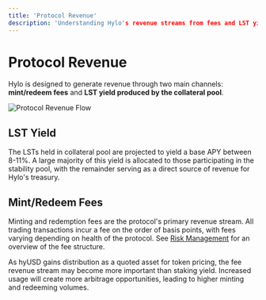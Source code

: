 ```yaml
---
title: 'Protocol Revenue'
description: 'Understanding Hylo's revenue streams from fees and LST yield'
---
```


# Protocol Revenue

Hylo is designed to generate revenue through two main channels: **mint/redeem fees** and **LST yield produced by the collateral pool**.

<Frame>
  <img src="../images/Protocol Revenue Flow.png" alt="Protocol Revenue Flow" />
</Frame>

## LST Yield

The LSTs held in collateral pool are projected to yield a base APY between 8-11%. A large majority of this yield is allocated to those participating in the stability pool, with the remainder serving as a direct source of revenue for Hylo&apos;s treasury.


## Mint/Redeem Fees

Minting and redemption fees are the protocol&apos;s primary revenue stream. All trading transactions incur a fee on the order of basis points, with fees varying depending on health of the protocol. See [Risk Management](/protocol-overview/risk-management) for an overview of the fee structure.

<Note>
As hyUSD gains distribution as a quoted asset for token pricing, the fee revenue stream may become more important than staking yield. Increased usage will create more arbitrage opportunities, leading to higher minting and redeeming volumes.
</Note>